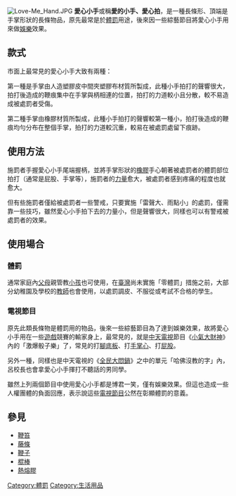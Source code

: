 {{wwv|area=台灣}}
[[File:Love-Me_Hand.JPG|thumb]]
'''愛心小手'''或稱'''愛的小手、愛心拍'''，是一種長條形、頂端是手掌形狀的長條物品，原先最常是於[[體罰|體罰]]用途，後來因一些綜藝節目將愛心小手用來做[[娛樂|娛樂]]效果。

== 款式 ==
市面上最常見的愛心小手大致有兩種：

第一種是手掌由人造塑膠皮中間夾塑膠布材質所製成，此種小手拍打的聲響很大，拍打後造成的鞭痕集中在手掌與柄相連的位置，拍打的力道較小且分散，較不易造成被處罰者受傷。

第二種手掌由橡膠材質所製成，此種小手拍打的聲響較第一種小，拍打後造成的鞭痕均勻分布在整個手掌，拍打的力道較沉重，較易在被處罰處留下痕跡。

== 使用方法 ==
施罰者手握愛心小手尾端握柄，並將手掌形狀的[[橡膠|橡膠]]手心朝著被處罰者的體罰部位拍打（通常是屁股、手掌等），施罰者的[[力量|力量]]愈大，被處罰者感到疼痛的程度也就愈大。

但有些施罰者僅給被處罰者一些警戒，只要實施「雷聲大、雨點小」的處罰，僅需靠一些技巧，雖然愛心小手拍下去的力量小，但是聲響很大，同樣也可以有警戒被處罰者的效果。

== 使用場合 ==
=== 體罰 ===
通常家庭內[[父母|父母]]親管教[[小孩|小孩]]也可使用，在[[臺灣|臺灣]]尚未實施「零體罰」措施之前，大部分幼稚園及學校的[[教師|教師]]也會使用，以處罰調皮、不服從或考試不合格的學生。

=== 電視節目 ===
原先此類長條物是體罰用的物品，後來一些綜藝節目為了達到娛樂效果，故將愛心小手用在一些[[遊戲|遊戲]]競賽的輸家身上，最常見的，就是[[中天電視|中天電視]]節目《[[小氣大財神|小氣大財神]]》內的「激爆骰子樂」了，常見的打[[足|腳底板]]、打[[手|手掌心]]、打[[屁股|屁股]]。

另外一種，同樣也是中天電視的《[[全民大悶鍋|全民大悶鍋]]》之中的單元「哈佛沒教的字」內，呂校長也會拿愛心小手揮打不聽話的男同學。

雖然上列兩個節目中使用愛心小手都是博君一笑，僅有娛樂效果。但這也造成一些人權團體的負面回應，表示說這些[[電視節目|電視節目]]公然在彰顯體罰的意義。

== 參見 ==
* [[鞭笞|鞭笞]]
* [[藤條|藤條]]
* [[鞭子|鞭子]]
* [[棍棒|棍棒]]
* [[熱熔膠|熱熔膠]]

[[Category:體罰|Category:體罰]]
[[Category:生活用品|Category:生活用品]]
{{Tool-stub}}